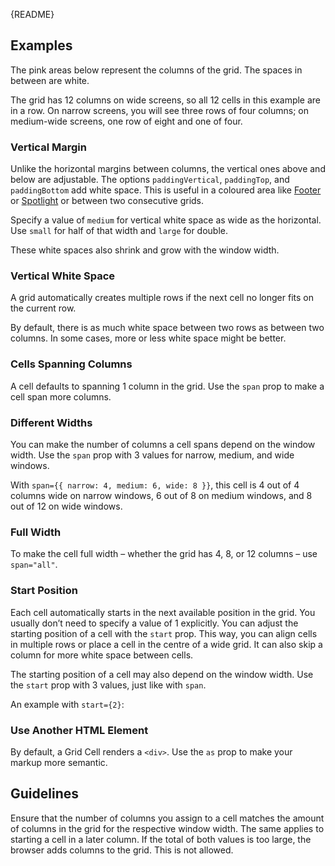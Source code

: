 
<Meta of={GridStories} />

<Markdown>{README}</Markdown>

## Examples

The pink areas below represent the columns of the grid.
The spaces in between are white.

The grid has 12 columns on wide screens, so all 12 cells in this example are in a row.
On narrow screens, you will see three rows of four columns; on medium-wide screens, one row of eight and one of four.

<Primary />

### Vertical Margin

Unlike the horizontal margins between columns, the vertical ones above and below are adjustable.
The options `paddingVertical`, `paddingTop`, and `paddingBottom` add white space.
This is useful in a coloured area like [Footer](/docs/react-components-containers-footer--docs) or [Spotlight](/docs/react-components-containers-spotlight--docs) or between two consecutive grids.

Specify a value of `medium` for vertical white space as wide as the horizontal.
Use `small` for half of that width and `large` for double.

These white spaces also shrink and grow with the window width.

<Canvas of={GridStories.VerticalSpace} />

### Vertical White Space

A grid automatically creates multiple rows if the next cell no longer fits on the current row.

By default, there is as much white space between two rows as between two columns.
In some cases, more or less white space might be better.

<Canvas of={GridStories.VerticalGap} />

### Cells Spanning Columns

A cell defaults to spanning 1 column in the grid.
Use the `span` prop to make a cell span more columns.

<Canvas of={GridStories.SpanMultipleColumns} />

### Different Widths

You can make the number of columns a cell spans depend on the window width.
Use the `span` prop with 3 values for narrow, medium, and wide windows.

With `span={{ narrow: 4, medium: 6, wide: 8 }}`, this cell is 4 out of 4 columns wide on narrow windows, 6 out of 8 on medium windows, and 8 out of 12 on wide windows.

<Canvas of={GridStories.ConfigureGridVariants} />

### Full Width

To make the cell full width – whether the grid has 4, 8, or 12 columns – use `span="all"`.

<Canvas of={GridStories.SpanAllColumns} />

### Start Position

Each cell automatically starts in the next available position in the grid.
You usually don’t need to specify a value of 1 explicitly.
You can adjust the starting position of a cell with the `start` prop.
This way, you can align cells in multiple rows or place a cell in the centre of a wide grid.
It can also skip a column for more white space between cells.

The starting position of a cell may also depend on the window width.
Use the `start` prop with 3 values, just like with `span`.

An example with `start={2}`:

<Canvas of={GridStories.StartPosition} />

### Use Another HTML Element

By default, a Grid Cell renders a `<div>`.
Use the `as` prop to make your markup more semantic.

<Canvas of={GridStories.CustomTagName} />

## Guidelines

Ensure that the number of columns you assign to a cell matches the amount of columns in the grid for the respective window width.
The same applies to starting a cell in a later column.
If the total of both values is too large, the browser adds columns to the grid.
This is not allowed.
